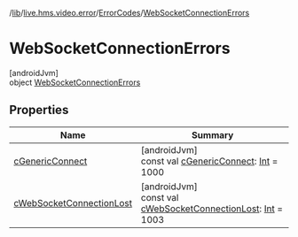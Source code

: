 /[lib](/api-reference/android/v2/home/content)/[live.hms.video.error](../../index)/[ErrorCodes](../index)/[WebSocketConnectionErrors](index)

# WebSocketConnectionErrors

[androidJvm]\
object [WebSocketConnectionErrors](index)

## Properties

| Name                                                     | Summary                                                                                                                                                                 |
| -------------------------------------------------------- | ----------------------------------------------------------------------------------------------------------------------------------------------------------------------- |
| [cGenericConnect](c-generic-connect)                     | [androidJvm]<br />const val [cGenericConnect](c-generic-connect): [Int](https://kotlinlang.org/api/latest/jvm/stdlib/kotlin/-int/index.html) = 1000                     |
| [cWebSocketConnectionLost](c-web-socket-connection-lost) | [androidJvm]<br />const val [cWebSocketConnectionLost](c-web-socket-connection-lost): [Int](https://kotlinlang.org/api/latest/jvm/stdlib/kotlin/-int/index.html) = 1003 |
